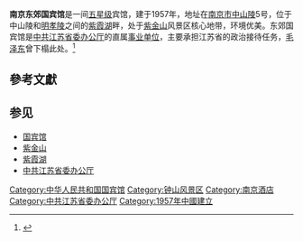 {{expand|time=2014-01-29T12:55:19+00:00}}
{{newsrelease|time=2014-01-29T12:55:19+00:00}}

'''南京东郊国宾馆'''是一间[[五星级|五星级]]宾馆，建于1957年，地址在[[南京市|南京市]][[中山陵|中山陵]]5号，位于中山陵和[[明孝陵|明孝陵]]之间的[[紫霞湖|紫霞湖]]畔，处于[[紫金山|紫金山]]风景区核心地带，环境优美。东郊国宾馆是[[中共江苏省委办公厅|中共江苏省委办公厅]]的直属[[事业单位|事业单位]]，主要承担江苏省的政治接待任务，[[毛泽东|毛泽东]]曾下榻此处。<ref>{{cite web |author = 南方周末 |title = 南方周末：南京紫金山一个省级国宾馆的扩建风波 |url = http://news.sina.com.cn/c/2002-04-05/1848536822.html |publisher = 新浪新聞中心 |accessdate = 2013-10-28 |archive-date = 2018-09-29 |archive-url = https://web.archive.org/web/20180929225405/http://news.sina.com.cn/c/2002-04-05/1848536822.html |dead-url = no }}</ref> 

== 參考文獻 ==
{{Reflist}}

== 参见 ==
* [[国宾馆|国宾馆]]
* [[紫金山|紫金山]]
* [[紫霞湖|紫霞湖]]
* [[中共江苏省委办公厅|中共江苏省委办公厅]]

[[Category:中华人民共和国国宾馆|Category:中华人民共和国国宾馆]]
[[Category:钟山风景区|Category:钟山风景区]]
[[Category:南京酒店|Category:南京酒店]]
[[Category:中共江苏省委办公厅|Category:中共江苏省委办公厅]]
[[Category:1957年中國建立|Category:1957年中國建立]]